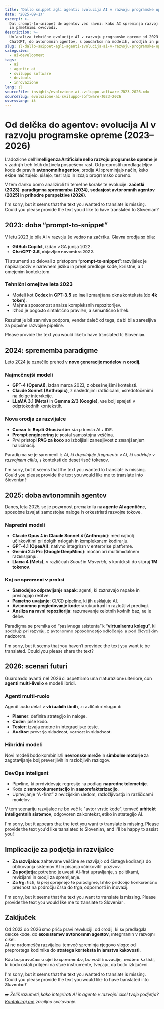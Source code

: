 ```yaml
---
title: 'Dallo snippet agli agenti: evolucija AI v razvoju programske opreme (2023–2026)'
date: '2025-09-13'
excerpt: >-
  Dal prompt-to-snippet do agentov več ravni: kako AI spreminja razvoj programske opreme med Copilot, modeli odprte kode
  in pametnimi cevovodi.
description: >-
  Un’analiza tehnične evolucije AI v razvoju programske opreme od 2023 do 2026: od prvih orodij, kot sta Copilot in
  ChatGPT, do avtonomnih agentov, s poudarkom na modelih, orodjih in prihodnjih perspektivah za razvijalce in podjetja.
slug: sl-dallo-snippet-agli-agenti-evolucija-ai-v-razvoju-programske-opreme-2023-2026
categories:
  - ai-development
tags:
  - ai
  - agentic ai
  - sviluppo software
  - devtools
  - innovazione
lang: sl
sourceFile: insights/evoluzione-ai-sviluppo-software-2023-2026.mdx
sourceSlug: evoluzione-ai-sviluppo-software-2023-2026
sourceLang: it
---
```


# Od delčka do agentov: evolucija AI v razvoju programske opreme (2023–2026)

L’adozione dell’**Intelligenza Artificiale nello razvoju programske opreme** je v zadnjih treh letih doživela pospešeno rast. Od preprostih predlagateljev kode do pravih **avtonomnih agentov**, orodja AI spreminjajo način, kako ekipe načrtujejo, pišejo, testirajo in izdajo programsko opremo.

V tem članku bomo analizirali tri temeljne korake te evolucije: **začetki (2023)**, **paradigmna sprememba (2024)**, **sedanjost avtonomnih agentov (2025)** in **prihodne perspektive (2026)**.

I'm sorry, but it seems that the text you wanted to translate is missing. Could you please provide the text you'd like to have translated to Slovenian?

## 2023: doba “prompt-to-snippet”

V letu 2023 je bila AI v razvoju še vedno na začetku. Glavna orodja so bila:
- **GitHub Copilot**, izdan v GA junija 2022.  
- **ChatGPT-3.5**, objavljen novembra 2022.

Ti strumenti so delovali z pristopom “**prompt-to-snippet**”: razvijalec je napisal poziv v naravnem jeziku in prejel predloge kode, koristne, a z omejenim kontekstom.

### Tehnični omejitve leta 2023
- Modeli kot **Codex** in **GPT-3.5** so imeli zmanjšana okna konteksta (do **4k token**).  
- Majhna sposobnost analize kompleksnih repozitorijev.  
- Izhod je pogosto sintaktično pravilen, a semantično krhek.

Rezultat je bil zanimiva podpora, vendar daleč od tega, da bi bila zanesljiva za popolne razvojne pipeline.

Please provide the text you would like to have translated to Slovenian.

## 2024: sprememba paradigme

Leto 2024 je označilo prehod v **novo generacijo modelov in orodij**.

### Najmočnejši modeli
- **GPT-4 (OpenAI)**, izdan marca 2023, z obsežnejšimi konteksti.  
- **Claude Sonnet (Anthropic)**, z naslednjimi različicami, osredotočenimi na dolge interakcije.  
- **LLaMA 3.1 (Meta)** in **Gemma 2/3 (Google)**, vse bolj sprejeti v odprtokodnih kontekstih.

### Nova orodja za razvijalce
- **Cursor** in **Replit Ghostwriter** sta prinesla AI v IDE.  
- **Prompt engineering** je postal samostojna veščina.  
- Prvi pristopi **RAG za kodo** so izboljšali zanesljivost z zmanjšanjem halucinacij.

Paradigma se je spremenil iz *AI, ki dopolnjuje fragmente* v *AI, ki sodeluje v razvojnem ciklu*, z konteksti do deset tisoč tokenov.

I'm sorry, but it seems that the text you wanted to translate is missing. Could you please provide the text you would like me to translate into Slovenian?

## 2025: doba avtonomnih agentov

Danes, leta 2025, se je pozornost premaknila na **agente AI agentične**, sposobne izvajati samostojne naloge in orkestrirati razvojne tokove.

### Napredni modeli
- **Claude Opus 4 in Claude Sonnet 4 (Anthropic)**: med najbolj učinkovitimi pri dolgih nalogah in kompleksnem kodiranju.  
- **GPT-4.1 (OpenAI)**: nativno integriran v enterprise platforme.  
- **Gemini 2.5 Pro (Google DeepMind)**: močan pri multimodalnem razmišljanju.  
- **Llama 4 (Meta)**, v različicah *Scout* in *Maverick*, s konteksti do skoraj **1M tokenov**.

### Kaj se spremeni v praksi
- **Samodejno odpravljanje napak**: agenti, ki zaznavajo napake in predlagajo rešitve.  
- **Pametno uvajanje**: CI/CD pipeline, ki jih usklajuje AI.  
- **Avtonomno pregledovanje kode**: strukturirani in razložljivi predlogi.  
- **Analiza na ravni repozitorija**: razumevanje celotnih kodnih baz, ne le delov.

Paradigma se premika od “pasivnega asistenta” k “**virtualnemu kolegu**”, ki sodeluje pri razvoju, z avtonomno sposobnostjo odločanja, a pod človeškim nadzorom.

I'm sorry, but it seems that you haven't provided the text you want to be translated. Could you please share the text?

## 2026: scenari futuri

Guardando avanti, nel 2026 ci aspettiamo una maturazione ulteriore, con **agenti multi-livello** e modelli ibridi.

### Agenti multi-ruolo
Agenti bodo delali v **virtualnih timih**, z različnimi vlogami:
- **Planner**: definira strategijo in naloge.  
- **Coder**: piše kodo.  
- **Tester**: izvaja enotne in integracijske teste.  
- **Auditor**: preverja skladnost, varnost in skladnost.

### Hibridni modeli  
Novi modeli bodo kombinirali **nevronske mreže** in **simbolne motorje** za zagotavljanje bolj preverljivih in razložljivih razlogov.

### DevOps inteligent
- Pipeline, ki predvidevajo regresije na podlagi **napredne telemetrije**.  
- Koda z **samodokumentacijo** in **samorefaktorizacijo**.  
- Upravljanje “AI-first” z revizijskim sledom, razložljivostjo in različicami modelov.

V tem scenariju razvijalec ne bo več le "avtor vrstic kode", temveč **arhitekt inteligentnih sistemov**, odgovoren za kontekst, etiko in strategijo AI.

I'm sorry, but it appears that the text you want to translate is missing. Please provide the text you'd like translated to Slovenian, and I'll be happy to assist you!

## Implicacije za podjetja in razvijalce

- **Za razvijalce**: zahtevane veščine se razvijajo od čistega kodiranja do oblikovanja sistemov AI in pisanja učinkovitih pozivov.  
- **Za podjetja**: potrebno je uvesti AI-first upravljanje, s politikami, revizijami in orodji za spremljanje.  
- **Za trg**: tisti, ki prej sprejmejo te paradigme, lahko pridobijo konkurenčno prednost na področju časa do trga, odpornosti in inovacij.

I'm sorry, but it seems that the text you want to translate is missing. Please provide the text you would like me to translate to Slovenian.

## Zaključek

Od 2023 do 2026 smo priča pravi revoluciji: od orodij, ki so predlagala delčke kode, do **ekosistemov avtonomnih agentov**, integriranih v razvojni cikel.  
AI ne nadomešča razvijalca, temveč spreminja njegovo vlogo: od preprostega kodirnika do **stratega konteksta in jamstva kakovosti**.

Kdo bo pravočasno ujel to spremembo, bo vodil inovacije, medtem ko tisti, ki bodo ostali pritrjeni na stare instrumente, tvegajo, da bodo izključeni.

I'm sorry, but it seems that the text you wanted to translate is missing. Could you please provide the text you would like to have translated into Slovenian?

➡️ *Želiš razumeti, kako integrirati AI in agente v razvojni cikel tvoje podjetja? [Kontaktiraj me](/contact) za ciljno svetovanje.*